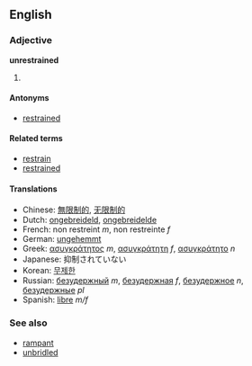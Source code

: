 ==English==
===Adjective===
'''unrestrained'''

# {{stub}}

====Antonyms====
*[[restrained]]

====Related terms====
*[[restrain]]
*[[restrained]]

====Translations====
*Chinese: [[無限制的]], [[无限制的]]
*Dutch: [[ongebreideld]], [[ongebreidelde]]
*French: non restreint ''m'', non restreinte ''f''
*German: [[ungehemmt]]
*Greek: [[ασυγκράτητος]] ''m'', [[ασυγκράτητη]] ''f'', [[ασυγκράτητο]] ''n''
*Japanese: 抑制されていない<!-- please check and wikify appropriately -->
*Korean: [[무제한]]
*Russian: [[безудержный]] ''m'', [[безудержная]] ''f'', [[безудержное]] ''n'', [[безудержные]] ''pl''
*Spanish: [[libre]] ''m/f''

===See also===
*[[rampant]]
*[[unbridled]]